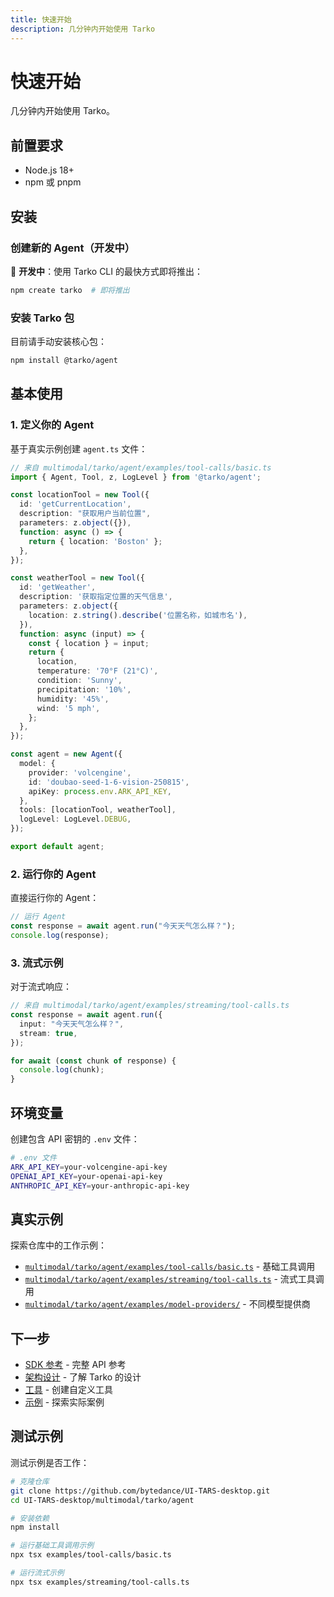 ```yaml
---
title: 快速开始
description: 几分钟内开始使用 Tarko
---
```


# 快速开始

几分钟内开始使用 Tarko。

## 前置要求

- Node.js 18+ 
- npm 或 pnpm

## 安装

### 创建新的 Agent（开发中）

🚧 **开发中**：使用 Tarko CLI 的最快方式即将推出：

```bash
npm create tarko  # 即将推出
```

### 安装 Tarko 包

目前请手动安装核心包：

```bash
npm install @tarko/agent
```

## 基本使用

### 1. 定义你的 Agent

基于真实示例创建 `agent.ts` 文件：

```typescript
// 来自 multimodal/tarko/agent/examples/tool-calls/basic.ts
import { Agent, Tool, z, LogLevel } from '@tarko/agent';

const locationTool = new Tool({
  id: 'getCurrentLocation',
  description: "获取用户当前位置",
  parameters: z.object({}),
  function: async () => {
    return { location: 'Boston' };
  },
});

const weatherTool = new Tool({
  id: 'getWeather',
  description: '获取指定位置的天气信息',
  parameters: z.object({
    location: z.string().describe('位置名称，如城市名'),
  }),
  function: async (input) => {
    const { location } = input;
    return {
      location,
      temperature: '70°F (21°C)',
      condition: 'Sunny',
      precipitation: '10%',
      humidity: '45%',
      wind: '5 mph',
    };
  },
});

const agent = new Agent({
  model: {
    provider: 'volcengine',
    id: 'doubao-seed-1-6-vision-250815',
    apiKey: process.env.ARK_API_KEY,
  },
  tools: [locationTool, weatherTool],
  logLevel: LogLevel.DEBUG,
});

export default agent;
```

### 2. 运行你的 Agent

直接运行你的 Agent：

```typescript
// 运行 Agent
const response = await agent.run("今天天气怎么样？");
console.log(response);
```

### 3. 流式示例

对于流式响应：

```typescript
// 来自 multimodal/tarko/agent/examples/streaming/tool-calls.ts
const response = await agent.run({
  input: "今天天气怎么样？",
  stream: true,
});

for await (const chunk of response) {
  console.log(chunk);
}
```

## 环境变量

创建包含 API 密钥的 `.env` 文件：

```bash
# .env 文件
ARK_API_KEY=your-volcengine-api-key
OPENAI_API_KEY=your-openai-api-key
ANTHROPIC_API_KEY=your-anthropic-api-key
```

## 真实示例

探索仓库中的工作示例：

- [`multimodal/tarko/agent/examples/tool-calls/basic.ts`](https://github.com/bytedance/UI-TARS-desktop/blob/main/multimodal/tarko/agent/examples/tool-calls/basic.ts) - 基础工具调用
- [`multimodal/tarko/agent/examples/streaming/tool-calls.ts`](https://github.com/bytedance/UI-TARS-desktop/blob/main/multimodal/tarko/agent/examples/streaming/tool-calls.ts) - 流式工具调用
- [`multimodal/tarko/agent/examples/model-providers/`](https://github.com/bytedance/UI-TARS-desktop/tree/main/multimodal/tarko/agent/examples/model-providers) - 不同模型提供商

## 下一步

- [SDK 参考](/guide/get-started/sdk) - 完整 API 参考
- [架构设计](/guide/get-started/architecture) - 了解 Tarko 的设计
- [工具](/guide/basic/tools) - 创建自定义工具
- [示例](/examples/getting-started) - 探索实际案例

## 测试示例

测试示例是否工作：

```bash
# 克隆仓库
git clone https://github.com/bytedance/UI-TARS-desktop.git
cd UI-TARS-desktop/multimodal/tarko/agent

# 安装依赖
npm install

# 运行基础工具调用示例
npx tsx examples/tool-calls/basic.ts

# 运行流式示例
npx tsx examples/streaming/tool-calls.ts
```


